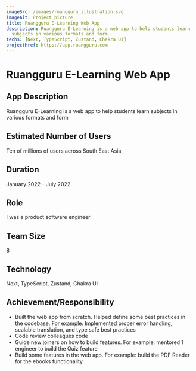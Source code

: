```yaml
---
imageSrc: /images/ruangguru_illustration.svg
imageAlt: Project picture
title: Ruangguru E-Learning Web App
description: Ruangguru E-Learning is a web app to help students learn
  subjects in various formats and form
techs: [Next, TypeScript, Zustand, Chakra UI]
projectHref: https://app.ruangguru.com
---
```



<MdImageContainer>
  <Picture
    src="/images/ruangguru_illustration.svg"
    alt="Education app illustration"
    width="770"
    height="730"
  />
</MdImageContainer>

# Ruangguru E-Learning Web App

## App Description

Ruangguru E-Learning is a web app to help students learn
subjects in various formats and form

## Estimated Number of Users

Ten of millions of users across South East Asia

## Duration

January 2022 - July 2022

## Role

I was a product software engineer

## Team Size

8

## Technology

Next, TypeScript, Zustand, Chakra UI

## Achievement/Responsibility

- Built the web app from scratch. Helped define some best practices in the codebase. For example: Implemented proper error handling, scalable translation, and type safe best practices
- Code review colleagues code
- Guide new joiners on how to build features. For example: mentored 1 engineer to build the Quiz feature
- Build some features in the web app. For example: build the PDF Reader for the ebooks functionality
